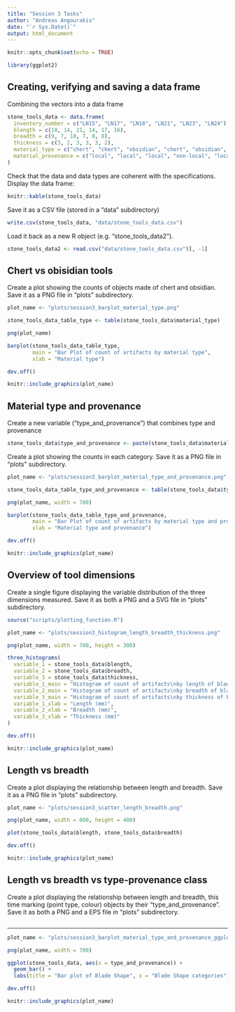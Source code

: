 ```yaml
---
title: "Session 3 Tasks"
author: "Andreas Angourakis"
date: "`r Sys.Date()`"
output: html_document
---
```


```r
knitr::opts_chunk$set(echo = TRUE)
```

```r
library(ggplot2)
```

## Creating, verifying and saving a data frame

Combining the vectors into a data frame

```r
stone_tools_data <- data.frame(
  inventory_number = c("LN15", "LN17", "LN18", "LN21", "LN23", "LN24"),
  blength = c(18, 14, 21, 14, 17, 16),
  breadth = c(9, 7, 10, 7, 8, 8),
  thickness = c(3, 2, 3, 3, 3, 2),
  material_type = c("chert", "chert", "obsidian", "chert", "obsidian", "obsidian"),
  material_provenance = c("local", "local", "local", "non-local", "local", "non-local")
)
```

Check that the data and data types are coherent with the specifications. Display the data frame:

```r
knitr::kable(stone_tools_data)
```

Save it as a CSV file (stored in a “data” subdirectory) 

```r
write.csv(stone_tools_data, "data/stone_tools_data.csv")
```

Load it back as a new R object (e.g. “stone_tools_data2”). 

```r
stone_tools_data2 <- read.csv("data/stone_tools_data.csv")[, -1]
```

## Chert vs obisidian tools

Create a plot showing the counts of objects made of chert and obsidian. Save it as a PNG file in “plots” subdirectory.

```r
plot_name <- "plots/session3_barplot_material_type.png"

stone_tools_data_table_type <- table(stone_tools_data$material_type)

png(plot_name)

barplot(stone_tools_data_table_type, 
        main = "Bar Plot of count of artifacts by material type", 
        xlab = "Material type")

dev.off()
```

```r
knitr::include_graphics(plot_name)
```

## Material type and provenance

Create a new variable (“type_and_provenance”) that combines type and provenance 

```r
stone_tools_data$type_and_provenance <- paste(stone_tools_data$material_type, stone_tools_data$material_provenance, sep = " and ") 
```

Create a plot showing the counts in each category. Save it as a PNG file in “plots” subdirectory.

```r
plot_name <- "plots/session3_barplot_material_type_and_provenance.png"

stone_tools_data_table_type_and_provenance <- table(stone_tools_data$type_and_provenance)

png(plot_name, width = 700)

barplot(stone_tools_data_table_type_and_provenance, 
        main = "Bar Plot of count of artifacts by material type and provenance", 
        xlab = "Material type and provenance")

dev.off()
```

```r
knitr::include_graphics(plot_name)
```

## Overview of tool dimensions

Create a single figure displaying the variable distribution of the three dimensions measured. Save it as both a PNG and a SVG file in “plots” subdirectory.

```r
source("scripts/plotting_function.R")

plot_name <- "plots/session3_histogram_length_breadth_thickness.png"

png(plot_name, width = 700, height = 300)

three_histograms(
  variable_1 = stone_tools_data$blength,
  variable_2 = stone_tools_data$breadth,
  variable_3 = stone_tools_data$thickness,
  variable_1_main = "Histogram of count of artifacts\nby length of blade",
  variable_2_main = "Histogram of count of artifacts\nby breadth of blade",
  variable_3_main = "Histogram of count of artifacts\nby thickness of blade",
  variable_1_xlab = "Length (mm)",
  variable_2_xlab = "Breadth (mm)",
  variable_3_xlab = "Thickness (mm)"
)

dev.off()
```

```r
knitr::include_graphics(plot_name)
```

## Length vs breadth

Create a plot displaying the relationship between length and breadth. Save it as a PNG file in “plots” subdirectory.

```r
plot_name <- "plots/session3_scatter_length_breadth.png"

png(plot_name, width = 600, height = 400)

plot(stone_tools_data$blength, stone_tools_data$breadth)

dev.off()
```

```r
knitr::include_graphics(plot_name)
```

## Length vs breadth vs type-provenance class

Create a plot displaying the relationship between length and breadth, this time marking (point type, colour) objects by their “type_and_provenance”. Save it as both a PNG and a EPS file in “plots” subdirectory.

```r

```



---



```r
plot_name <- "plots/session3_barplot_material_type_and_provenance_ggplot.png"

png(plot_name, width = 700)

ggplot(stone_tools_data, aes(x = type_and_provenance)) + 
  geom_bar() + 
  labs(title = "Bar plot of Blade Shape", x = "Blade Shape categories")

dev.off()
```

```r
knitr::include_graphics(plot_name)
```

